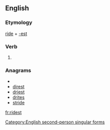 ==English==

===Etymology===
[[ride]] + [[-est]]

===Verb===
{{en-verb form}}

# {{archaic}} {{form of|Second-person singular simple present form|ride}}

===Anagrams===
* {{alphagram|deirst}}
* [[direst#English|direst]]
* [[driest#English|driest]]
* [[drites#English|drites]]
* [[stride#English|stride]]

[[Category:English second-person singular forms]]

[[fr:ridest]]